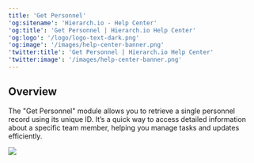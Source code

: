 ```yaml
---
title: 'Get Personnel'
'og:sitename': 'Hierarch.io - Help Center'
'og:title': 'Get Personnel | Hierarch.io Help Center'
'og:logo': '/logo/logo-text-dark.png'
'og:image': '/images/help-center-banner.png'
'twitter:title': 'Get Personnel | Hierarch.io Help Center'
'twitter:image': '/images/help-center-banner.png'
---
```


## Overview

The "Get Personnel" module allows you to retrieve a single personnel record using its unique ID. It’s a quick way to access detailed information about a specific team member, helping you manage tasks and updates efficiently.



![](/images/workflows/get_personnel001.png)